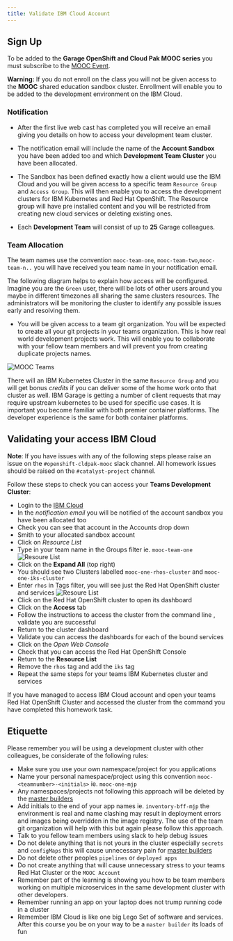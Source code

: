 ```yaml
---
title: Validate IBM Cloud Account
---
```


## Sign Up

To be added to the **Garage OpenShift and Cloud Pak MOOC series** you must subscribe to the [MOOC Event](https://ec.yourlearning.ibm.com/w3/subscription/series/10057053).

<InlineNotification kind="warning">

**Warning:** If you do not enroll on the class you will not be given access to the **MOOC** shared education sandbox cluster. Enrollment will enable you to be added to the development environment on the IBM Cloud.

</InlineNotification>

### Notification

- After the first live web cast has completed you will receive an email giving you details on how to access your development team cluster.

- The notification email will include the name of the **Account Sandbox** you have been added too and which **Development Team Cluster** you have been allocated.

- The Sandbox has been defined exactly how a client would use the IBM Cloud and you will be given access to a specific team `Resource Group` and `Access Group`. This will then enable you to access the development clusters for IBM Kubernetes and Red Hat OpenShift. The Resource group will have pre installed content and you will be restricted from creating new cloud services or deleting existing ones.

- Each **Development Team** will consist of up to **25** Garage colleagues.

### Team Allocation

The team names use the convention `mooc-team-one`, `mooc-team-two`,`mooc-team-n..` you will have received you team name in your notification email.

The following diagram helps to explain how access will be configured. Imagine you are the `Green` user, there will be lots of other users around you maybe in different timezones all sharing the same clusters resources. The administrators will be monitoring the cluster to identify any possible issues early and resolving them.

- You will be given access to a team git organization. You will be expected to create all your git projects in your teams organization. This is how real world development projects work. This will enable you to collaborate with your fellow team members and will prevent you from creating duplicate projects names.

![MOOC Teams](moocteams.png)

There will an IBM Kubernetes Cluster in the same `Resource Group` and you will get bonus _credits_ if you can deliver some of the home work onto that cluster as well. IBM Garage is getting a number of client requests that may require upstream kubernetes to be used for specific use cases. It is important you become familiar with both premier container platforms. The developer experience is the same for both container platforms.

## Validating your access IBM Cloud

<InlineNotification>

**Note**: If you have issues with any of the following steps please raise an issue on the `#openshift-cldpak-mooc` slack channel. All homework issues should be raised on the `#catalyst-project` channel.

</InlineNotification>

Follow these steps to check you can access your **Teams Development Cluster**:

- Login to the [IBM Cloud](https://cloud.ibm.com)
- In the _notification email_ you will be notified of the account sandbox you have been allocated too
- Check you can see that account in the Accounts drop down
- Smith to your allocated sandbox account
- Click on *Resource List*
- Type in your team name in the Groups filter ie. `mooc-team-one`
![Resoure List](resourcelist.png)
- Click on the **Expand All** (top right)
- You should see two Clusters labelled `mooc-one-rhos-cluster` and `mooc-one-iks-cluster`
- Enter `rhos` in Tags filter, you will see just the Red Hat OpenShift cluster and services
![Resoure List](devtoolsservices.png)
- Click on the Red Hat OpenShift cluster to open its dashboard
- Click on the **Access** tab
- Follow the instructions to access the cluster from the command line , validate you are successful
- Return to the cluster dashboard
- Validate you can access the dashboards for each of the bound services
- Click on the *Open Web Console*
- Check that you can access the Red Hat OpenShift Console
- Return to the **Resource List**
- Remove the `rhos` tag and add the `iks` tag
- Repeat the same steps for your teams IBM Kubernetes cluster and services

<InlineNotification kind="success">

If you have managed to access IBM Cloud account and open your teams Red Hat OpenShift Cluster and accessed the cluster from the command you have completed this homework task.

</InlineNotification>

## Etiquette

Please remember you will be using a development cluster with other colleagues, be considerate of the following rules:

- Make sure you use your own namespace/project for you applications
- Name your personal namespace/project using this convention `mooc-<teamnumber>-<initials>` ie. `mooc-one-mjp`
- Any namespaces/projects not following this approach will be deleted by the [master builders](https://www.youtube.com/watch?v=Um-PlX6oPBQ)
- Add initials to the end of your app names ie. `inventory-bff-mjp` the environment is real and name clashing may result in deployment errors and images being overridden in the image registry. The use of the team git organization will help with this but again please follow this approach.
- Talk to you fellow team members using slack to help debug issues
- Do not delete anything that is not yours in the cluster especially `secrets` and `configMaps` this will cause unnecessary pain for [master builders](https://www.youtube.com/watch?v=Um-PlX6oPBQ)
- Do not delete other peoples `pipelines` or `deployed apps`
- Do not create anything that will cause unnecessary stress to your teams Red Hat Cluster or the `MOOC Account`
- Remember part of the learning is showing you how to be team members working on multiple microservices in the same development cluster with other developers.
- Remember running an app on your laptop does not trump running code in a cluster
- Remember IBM Cloud is like one big Lego Set of software and services. After this course you be on your way to be a `master builder` its loads of fun
